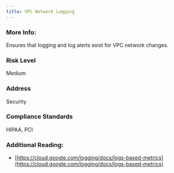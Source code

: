 ```yaml
---
title: VPC Network Logging
---
```


### More Info:

Ensures that logging and log alerts exist for VPC network changes.

### Risk Level

Medium

### Address

Security

### Compliance Standards

HIPAA, PCI

### Additional Reading:

- [https://cloud.google.com/logging/docs/logs-based-metrics](https://cloud.google.com/logging/docs/logs-based-metrics)
